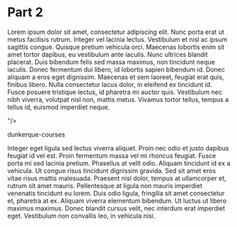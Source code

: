 #  Part 2

 Lorem ipsum dolor sit amet, consectetur adipiscing elit. Nunc porta erat ut metus facilisis rutrum. Integer vel lacinia lectus. Vestibulum et nisl ac ipsum sagittis congue. Quisque pretium vehicula orci. Maecenas lobortis enim sit amet tortor dapibus, eu vestibulum ante iaculis. Nunc ultrices blandit placerat. Duis bibendum felis sed massa maximus, non tincidunt neque iaculis. Donec fermentum dui libero, id lobortis sapien bibendum id. Donec aliquam a eros eget dignissim. Maecenas et sem laoreet, feugiat erat quis, finibus libero. Nulla consectetur lacus dolor, in eleifend ex tincidunt id. Fusce posuere tristique lectus, id pharetra mi auctor quis. Vestibulum nec nibh viverra, volutpat nisl non, mattis metus. Vivamus tortor tellus, tempus a tellus id, euismod imperdiet neque.

 "/&gt;

<Caller className="is-invalid" id="&lt;/span&gt;&lt;span className=">
 dunkerque-courses
</Caller>

 Integer eget ligula sed lectus viverra aliquet. Proin nec odio et justo dapibus feugiat id vel est. Proin fermentum massa vel mi rhoncus feugiat. Fusce porta mi sed lacinia pretium. Phasellus at velit odio. Aliquam tincidunt id ex a vehicula. Ut congue risus tincidunt dignissim gravida. Sed sit amet eros vitae risus mattis malesuada. Praesent nisl dolor, tempus at ullamcorper et, rutrum sit amet mauris. Pellentesque at ligula non mauris imperdiet venenatis tincidunt eu lorem. Duis odio ligula, fringilla sit amet consectetur et, pharetra at ex. Aliquam viverra elementum bibendum. Ut luctus ut libero maximus maximus. Donec blandit cursus velit, nec interdum erat imperdiet eget. Vestibulum non convallis leo, in vehicula nisi.